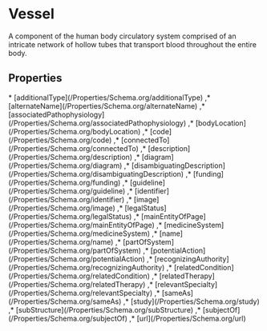 # Vessel

A component of the human body circulatory system comprised of an intricate network of hollow tubes that transport blood throughout the entire body.

## Properties

<Grid>
* [additionalType](/Properties/Schema.org/additionalType)
,* [alternateName](/Properties/Schema.org/alternateName)
,* [associatedPathophysiology](/Properties/Schema.org/associatedPathophysiology)
,* [bodyLocation](/Properties/Schema.org/bodyLocation)
,* [code](/Properties/Schema.org/code)
,* [connectedTo](/Properties/Schema.org/connectedTo)
,* [description](/Properties/Schema.org/description)
,* [diagram](/Properties/Schema.org/diagram)
,* [disambiguatingDescription](/Properties/Schema.org/disambiguatingDescription)
,* [funding](/Properties/Schema.org/funding)
,* [guideline](/Properties/Schema.org/guideline)
,* [identifier](/Properties/Schema.org/identifier)
,* [image](/Properties/Schema.org/image)
,* [legalStatus](/Properties/Schema.org/legalStatus)
,* [mainEntityOfPage](/Properties/Schema.org/mainEntityOfPage)
,* [medicineSystem](/Properties/Schema.org/medicineSystem)
,* [name](/Properties/Schema.org/name)
,* [partOfSystem](/Properties/Schema.org/partOfSystem)
,* [potentialAction](/Properties/Schema.org/potentialAction)
,* [recognizingAuthority](/Properties/Schema.org/recognizingAuthority)
,* [relatedCondition](/Properties/Schema.org/relatedCondition)
,* [relatedTherapy](/Properties/Schema.org/relatedTherapy)
,* [relevantSpecialty](/Properties/Schema.org/relevantSpecialty)
,* [sameAs](/Properties/Schema.org/sameAs)
,* [study](/Properties/Schema.org/study)
,* [subStructure](/Properties/Schema.org/subStructure)
,* [subjectOf](/Properties/Schema.org/subjectOf)
,* [url](/Properties/Schema.org/url)

</Grid>

